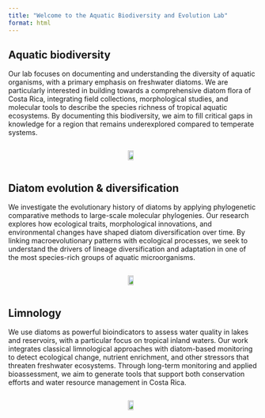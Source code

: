 ```yaml
---
title: "Welcome to the Aquatic Biodiversity and Evolution Lab"
format: html
---
```


## Aquatic biodiversity

::: {.row}

::: {.col-12 .col-md-6}
Our lab focuses on documenting and understanding the diversity of aquatic organisms, with a primary emphasis on freshwater diatoms. We are particularly interested in building towards a comprehensive diatom flora of Costa Rica, integrating field collections, morphological studies, and molecular tools to describe the species richness of tropical aquatic ecosystems. By documenting this biodiversity, we aim to fill critical gaps in knowledge for a region that remains underexplored compared to temperate systems.
:::

::: {.col-12 .col-md-6 style="display: flex; align-items: center; justify-content: center;"}
![](img/kutzing.png){fig-align="center" width="75%"}
:::

:::

## Diatom evolution & diversification

::: {.row}

::: {.col-12 .col-md-6}
We investigate the evolutionary history of diatoms by applying phylogenetic comparative methods to large-scale molecular phylogenies. Our research explores how ecological traits, morphological innovations, and environmental changes have shaped diatom diversification over time. By linking macroevolutionary patterns with ecological processes, we seek to understand the drivers of lineage diversification and adaptation in one of the most species-rich groups of aquatic microorganisms.
:::

::: {.col-12 .col-md-6 style="display: flex; align-items: center; justify-content: center;"}
![](img/swarms.png){fig-align="center" width="75%"}
:::

:::

## Limnology

::: {.row}

::: {.col-12 .col-md-6}
We use diatoms as powerful bioindicators to assess water quality in lakes and reservoirs, with a particular focus on tropical inland waters. Our work integrates classical limnological approaches with diatom-based monitoring to detect ecological change, nutrient enrichment, and other stressors that threaten freshwater ecosystems. Through long-term monitoring and applied bioassessment, we aim to generate tools that support both conservation efforts and water resource management in Costa Rica.
:::

::: {.col-12 .col-md-6 style="display: flex; align-items: center; justify-content: center;"}
![](img/arenal.jpg){fig-align="center" width="75%"}
:::

:::
